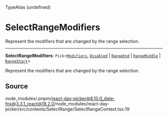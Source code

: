 <SectionTitle>TypeAlias (undefined)</SectionTitle>

# SelectRangeModifiers

<Description>
  Represent the modifiers that are changed by the range selection.
</Description>

---

<a id="undefined" name="undefined"></a>

<SignatureMemberIdentifier>**SelectRangeModifiers**: `Pick`\<[`Modifiers`](/docs/api/type-aliases/Modifiers.md), [`Disabled`](/docs/api/enumerations/InternalModifier.md#disabled) \| [`RangeEnd`](/docs/api/enumerations/InternalModifier.md#rangeend) \| [`RangeMiddle`](/docs/api/enumerations/InternalModifier.md#rangemiddle) \| [`RangeStart`](/docs/api/enumerations/InternalModifier.md#rangestart)\></SignatureMemberIdentifier>

Represent the modifiers that are changed by the range selection.

## Source

node_modules/.pnpm/react-day-picker@8.10.0_date-fns@3.3.1_react@18.2.0/node_modules/react-day-picker/src/contexts/SelectRange/SelectRangeContext.tsx:19
